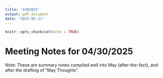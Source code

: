 ```yaml
---
title: '4302025'
output: pdf_document
date: "2025-05-21"
---
```


```r
knitr::opts_chunk$set(echo = TRUE)
```

# Meeting Notes for 04/30/2025

Note: These are summary notes compiled well into May (after-the-fact), and after the drafting of "May Thoughts". 

